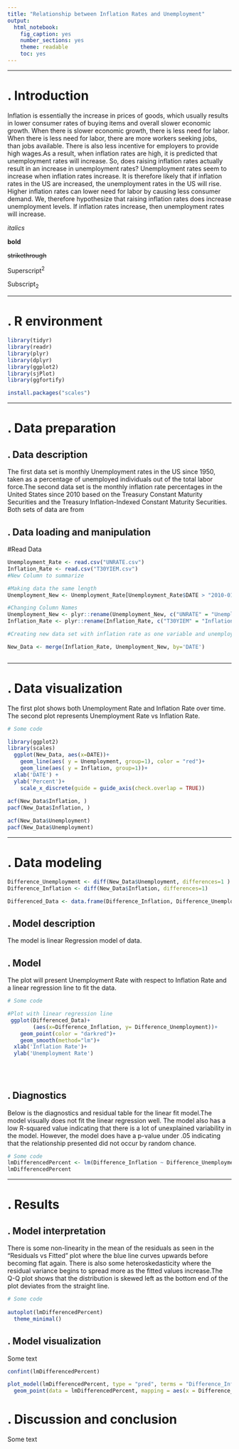 ---
title: "Relationship between Inflation Rates and Unemployment"
output: 
  html_notebook: 
    fig_caption: yes
    number_sections: yes
    theme: readable
    toc: yes
---

---

# . Introduction

Inflation is essentially the increase in prices of goods, which usually results in lower consumer rates of buying items and overall slower economic growth. When there is slower economic growth, there is less need for labor. When there is less need for labor, there are more workers seeking jobs, than jobs available. There is also less incentive for employers to provide high wages.As a result, when inflation rates are high, it is predicted that unemployment rates will increase. So, does raising inflation rates actually result in an increase in unemployment rates? Unemployment rates seem to increase when inflation rates increase. It is therefore likely that if inflation rates in the US are increased, the unemployment rates in the US will rise. Higher inflation rates can lower need for labor by causing less consumer demand. We, therefore hypothesize that raising inflation rates does increase unemployment levels. If inflation rates increase, then unemployment rates will increase. 

*italics*

**bold**

~~strikethrough~~

Superscript^2^

Subscript~2~

---

# . R environment

```{r}
library(tidyr)
library(readr)
library(plyr)
library(dplyr)
library(ggplot2)
library(sjPlot)
library(ggfortify)

install.packages("scales")


```

---

# . Data preparation

## . Data description

The first data set is monthly Unemployment rates in the US since 1950, taken as a percentage of unemployed individuals out of the total labor force.The second data set is the monthly inflation rate percentages in the United States since 2010 based on the Treasury Constant Maturity Securities and the Treasury Inflation-Indexed Constant Maturity Securities. Both sets of data are from 

## . Data loading and manipulation

#Read Data 
```{r}

Unemployment_Rate <- read.csv("UNRATE.csv")
Inflation_Rate <- read.csv("T30YIEM.csv")
#New Column to summarize
```



```{r}

#Making data the same length
Unemployment_New <- Unemployment_Rate[Unemployment_Rate$DATE > "2010-01-01" & Unemployment_Rate$DATE < "2022-04-01", ]

#Changing Column Names
Unemployment_New <- plyr::rename(Unemployment_New, c("UNRATE" = "Unemployment"), )
Inflation_Rate <- plyr::rename(Inflation_Rate, c("T30YIEM" = "Inflation"), )

#Creating new data set with inflation rate as one variable and unemployment rate as the other and then changing DATE column from character to Date

New_Data <- merge(Inflation_Rate, Unemployment_New, by='DATE')



```

---

# . Data visualization 

The first plot shows both Unemployment Rate and Inflation Rate over time. The second plot represents Unemployment Rate vs Inflation Rate.

```{r}
# Some code

library(ggplot2)
library(scales)
  ggplot(New_Data, aes(x=DATE))+
    geom_line(aes( y = Unemployment, group=1), color = "red")+
    geom_line(aes( y = Inflation, group=1))+
  xlab('DATE') +
  ylab('Percent')+
    scale_x_discrete(guide = guide_axis(check.overlap = TRUE))
  
acf(New_Data$Inflation, )
pacf(New_Data$Inflation, )

acf(New_Data$Unemployment)
pacf(New_Data$Unemployment)

```

---

# . Data modeling
```{r}
Difference_Unemployment <- diff(New_Data$Unemployment, differences=1 )
Difference_Inflation <- diff(New_Data$Inflation, differences=1)

Differenced_Data <- data.frame(Difference_Inflation, Difference_Unemployment)
```

## . Model description

The model is linear Regression model of data.

## . Model

The plot will present Unemployment Rate with respect to Inflation Rate and a linear regression line to fit the data.

```{r}
# Some code

#Plot with linear regression line
 ggplot(Differenced_Data)+
        (aes(x=Difference_Inflation, y= Difference_Unemployment))+
    geom_point(color = "darkred")+
    geom_smooth(method="lm")+
  xlab('Inflation Rate')+
  ylab('Unemployment Rate')
 
 
 
```

## . Diagnostics

Below is the diagnostics and residual table for the linear fit model.The model visually does not fit the linear regression well. The model also has a low R-squared value indicating that there is a lot of unexplained variability in the model. However, the model does have a p-value under .05 indicating that the relationship presented did not occur by random chance.



```{r}
# Some code
lmDifferencedPercent <- lm(Difference_Inflation ~ Difference_Unemployment, data = Differenced_Data)
lmDifferencedPercent

```

--- 

# . Results 

## . Model interpretation 

There is some non-linearity in the mean of the residuals as seen in the "Residuals vs Fitted" plot where the blue line curves upwards before becoming flat again. There is also some heteroskedasticity where the residual variance begins to spread more as the fitted values increase.The Q-Q plot shows that the distribution is skewed left as the bottom end of the plot deviates from the straight line. 
 

```{r}
# Some code
 
autoplot(lmDifferencedPercent)
  theme_minimal()
```

## . Model visualization

Some text
```{r echo=TRUE}

confint(lmDifferencedPercent)

```
```{r}
plot_model(lmDifferencedPercent, type = "pred", terms = "Difference_Inflation") +
  geom_point(data = lmDifferencedPercent, mapping = aes(x = Difference_Inflation, y= Difference_Unemployment)) 
```
# . Discussion and conclusion

Some text
